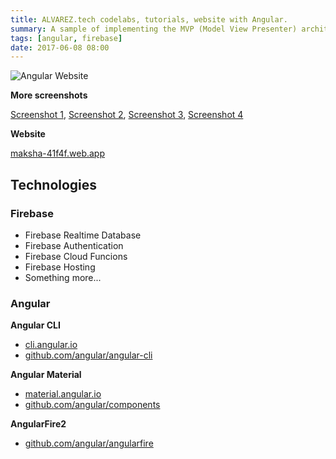```yaml
---
title: ALVAREZ.tech codelabs, tutorials, website with Angular.
summary: A sample of implementing the MVP (Model View Presenter) architecture pattern in an Android application.
tags: [angular, firebase]
date: 2017-06-08 08:00
---
```


![Angular Website](/images/angular-website-1.jpg)

__More screenshots__

[Screenshot 1](/images/angular-website-1.png),
[Screenshot 2](/images/angular-website-2.png),
[Screenshot 3](/images/angular-website-3.png),
[Screenshot 4](/images/angular-website-4.png)

__Website__

[maksha-41f4f.web.app](https://maksha-41f4f.web.app/)

## Technologies

### Firebase

* Firebase Realtime Database
* Firebase Authentication
* Firebase Cloud Funcions
* Firebase Hosting
* Something more...

### Angular

__Angular CLI__

* [cli.angular.io](https://cli.angular.io/)
* [github.com/angular/angular-cli](https://github.com/angular/angular-cli)

__Angular Material__

* [material.angular.io](https://material.angular.io/)
* [github.com/angular/components](https://github.com/angular/components)

__AngularFire2__

* [github.com/angular/angularfire](https://github.com/angular/angularfire)

<GitHub repo="maksha-web"/>
